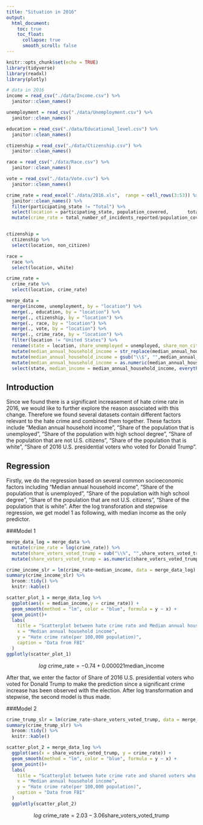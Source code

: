 ```yaml
---
title: "Situation in 2016"
output: 
  html_document:
    toc: true
    toc_float:
      collapse: true
      smooth_scroll: false
---
```


```r
knitr::opts_chunk$set(echo = TRUE)
library(tidyverse)
library(readxl)
library(plotly)
```

```r
# data in 2016
income = read_csv("./data/Income.csv") %>% 
  janitor::clean_names()

unemployment = read_csv("./data/Unemployment.csv") %>% 
  janitor::clean_names()

education = read_csv("./data/Educational_level.csv") %>% 
  janitor::clean_names()

ctizenship = read_csv("./data/Ctizenship.csv") %>% 
  janitor::clean_names()

race = read_csv("./data/Race.csv") %>% 
  janitor::clean_names()

vote = read_csv("./data/Vote.csv") %>% 
  janitor::clean_names()

crime_rate = read_excel("./data/2016.xls",  range = cell_rows(3:53)) %>%
  janitor::clean_names() %>%
  filter(participating_state != "Total") %>%
  select(location = participating_state, population_covered,       total_number_of_incidents_reported) %>%
  mutate(crime_rate = total_number_of_incidents_reported/population_covered*100000) 


ctizenship =
  ctizenship %>% 
  select(location, non_citizen)

race = 
  race %>% 
  select(location, white)

crime_rate =
  crime_rate %>% 
  select(location, crime_rate)

merge_data = 
  merge(income, unemployment, by = "location") %>% 
  merge(., education, by = "location") %>% 
  merge(., ctizenship, by = "location") %>% 
  merge(., race, by = "location") %>% 
  merge(., vote, by = "location") %>%
  merge(., crime_rate, by = "location") %>% 
  filter(location != "United States") %>% 
  rename(state = location, share_unemployed = unemployed, share_non_citizen = non_citizen, share_white = white) %>% 
  mutate(median_annual_household_income = str_replace(median_annual_household_income, ",", "")) %>%
  mutate(median_annual_household_income = gsub("\\$", "",median_annual_household_income )) %>%
  mutate(median_annual_household_income = as.numeric(median_annual_household_income)) %>%
  select(state, median_income = median_annual_household_income, everything())
```

## Introduction

Since we found there is a significant increasement of hate crime rate in 2016, we would like to further explore the reason associated with this change. Therefore we found several datasets contain different factors relevant to the hate crime and combined them together. These factors include "Median annual household income", "Share of the population that is unemployed", "Share of the population with high school degree", "Share of the population that are not U.S. citizens", "Share of the population that is white", "Share of 2016 U.S. presidential voters who voted for Donald Trump".

## Regression
Firstly, we do the regression based on several common socioeconomic factors including "Median annual household income", "Share of the population that is unemployed", "Share of the population with high school degree", "Share of the population that are not U.S. citizens", "Share of the population that is white". After the log transforation and stepwise regression, we get model 1 as following, with median income as the only predictor.

###Model 1

```r
merge_data_log = merge_data %>% 
  mutate(crime_rate = log(crime_rate)) %>%
  mutate(share_voters_voted_trump = sub("\\%", "",share_voters_voted_trump))%>%
  mutate(share_voters_voted_trump = as.numeric(share_voters_voted_trump)/100)
```

```r
crime_income_slr = lm(crime_rate~median_income, data = merge_data_log)
summary(crime_income_slr) %>%
  broom::tidy() %>%
  knitr::kable()

scatter_plot_1 = merge_data_log %>%
  ggplot(aes(x = median_income,y = crime_rate)) +
  geom_smooth(method = "lm", color = "blue", formula = y ~ x) +
  geom_point()+
  labs(
    title = "Scatterplot between hate crime rate and Median annual household income",
    x = "Median annual household income",
    y = "Hate crime rate(per 100,000 population)",
    caption = "Data from FBI"
  )
ggplotly(scatter_plot_1)
```

$$log\textrm{ crime_rate} = -0.74 + 0.000021 \textrm{median_income}$$

After that, we enter the factor of Share of 2016 U.S. presidential voters who voted for Donald Trump to make the prediction since a significant crime increase has been observed with the election. After log transformation and stepwise, the second model is thus made. 

###Model 2

```r
crime_trump_slr = lm(crime_rate~share_voters_voted_trump, data = merge_data_log)
summary(crime_trump_slr) %>%
  broom::tidy() %>%
  knitr::kable()

scatter_plot_2 = merge_data_log %>%
  ggplot(aes(x = share_voters_voted_trump, y = crime_rate)) +
  geom_smooth(method = "lm", color = "blue", formula = y ~ x) +
  geom_point()+
  labs(
    title = "Scatterplot between hate crime rate and shared voters who voted Trump",
    x = "Median annual household income",
    y = "Hate crime rate(per 100,000 population)",
    caption = "Data from FBI"
  ) 
  ggplotly(scatter_plot_2)
```

$$log\textrm{ crime_rate} = 2.03 - 3.06 \textrm{share_voters_voted_trump}$$

